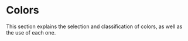
<Meta title="Design Tokens/Colors" />

# Colors

This section explains the selection and classification of colors, as well as the use of each one.

<ColorsGrid />